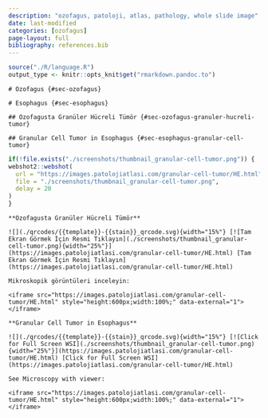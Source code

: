 ```yaml
---
description: "ozofagus, patoloji, atlas, pathology, whole slide image"
date: last-modified
categories: [ozofagus]
page-layout: full
bibliography: references.bib
---
```


```r

source("./R/language.R")
output_type <- knitr::opts_knit$get("rmarkdown.pandoc.to")

```

```asis
# Özofagus {#sec-ozofagus} 
```


```asis
# Esophagus {#sec-esophagus} 
```


```asis
## Özofagusta Granüler Hücreli Tümör {#sec-ozofagus-granuler-hucreli-tumor} 
```

```asis
## Granular Cell Tumor in Esophagus {#sec-esophagus-granular-cell-tumor} 
```

```r
if(!file.exists("./screenshots/thumbnail_granular-cell-tumor.png")) {
webshot2::webshot(
  url = "https://images.patolojiatlasi.com/granular-cell-tumor/HE.html",
  file = "./screenshots/thumbnail_granular-cell-tumor.png",
  delay = 20
)  
}


```

```asis

**Özofagusta Granüler Hücreli Tümör**

![](./qrcodes/{{template}}-{{stain}}_qrcode.svg){width="15%"} [![Tam Ekran Görmek İçin Resmi Tıklayın](./screenshots/thumbnail_granular-cell-tumor.png){width="25%"}](https://images.patolojiatlasi.com/granular-cell-tumor/HE.html) [Tam Ekran Görmek İçin Resmi Tıklayın](https://images.patolojiatlasi.com/granular-cell-tumor/HE.html)

```


```asis

Mikroskopik görüntüleri inceleyin:

<iframe src="https://images.patolojiatlasi.com/granular-cell-tumor/HE.html" style="height:600px;width:100%;" data-external="1"></iframe>

```

```asis

**Granular Cell Tumor in Esophagus**

![](./qrcodes/{{template}}-{{stain}}_qrcode.svg){width="15%"} [![Click for Full Screen WSI](./screenshots/thumbnail_granular-cell-tumor.png){width="25%"}](https://images.patolojiatlasi.com/granular-cell-tumor/HE.html) [Click for Full Screen WSI](https://images.patolojiatlasi.com/granular-cell-tumor/HE.html)

```

```asis

See Microscopy with viewer: 

<iframe src="https://images.patolojiatlasi.com/granular-cell-tumor/HE.html" style="height:600px;width:100%;" data-external="1"></iframe>

```
